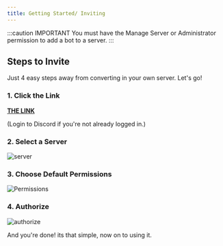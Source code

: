 ```yaml
---
title: Getting Started/ Inviting
---
```


:::caution IMPORTANT
You must have the Manage Server or Administrator permission to add a bot to a server.
:::

## Steps to Invite

Just 4 easy steps away from converting in your own server. Let's go!

### 1. Click the Link

[**THE LINK**](/invite)

\(Login to Discord if you're not already logged in.\)

### 2. Select a Server

![server](../static/img/server-select.png)

### 3. Choose Default Permissions

![Permissions](../static/img/permissions.png)

### 4. Authorize

![authorize](../static/img/authorize.png)

And you're done! its that simple, now on to using it.
